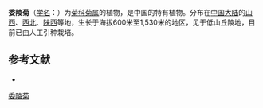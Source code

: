 {{Speciesbox
| name = 委陵菊
| status = 
| status_system = 
| image =
| genus = Dendranthema
| species = potentilloides
| authority = (Hand.-Mazz.) Shih
}}

'''委陵菊'''（[[学名|学名]]：{{lang|la|''Dendranthema potentilloides''}}）为[[菊科|菊科]][[菊属|菊属]]的植物，是中国的特有植物。分布在[[中国大陆|中国大陆]]的[[山西|山西]]、[[西北|西北]]、[[陕西|陕西]]等地，生长于海拔600米至1,530米的地区，见于低山丘陵地，目前已由人工引种栽培。

== 参考文献 ==
<div class="references-small">
* {{cite web| url =http://www.bioinfo.cn/db05/KmzwSpecies.php?action=view&id=4699| title =委陵菊| work =《中国高等植物数据库全库》| publisher =中国科学院微生物研究所| author =昆明植物研究所| accessdate =2009-02-24| archive-date =2018-10-05| archive-url =https://web.archive.org/web/20181005110738/http://www.bioinfo.cn/db05/KmzwSpecies.php?action=view&id=4699| dead-url =yes}}
</div>

{{Compositae}}
{{Taxonbar|from=Q10943203}}

[[Category:菊属|委陵菊]]


{{植物小作品}}